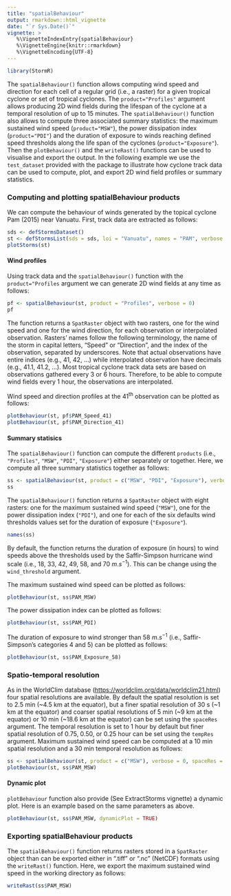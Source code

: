 ```yaml
---
title: "spatialBehaviour"
output: rmarkdown::html_vignette
date: "`r Sys.Date()`"
vignette: >
   %\VignetteIndexEntry{spatialBehaviour}
   %\VignetteEngine{knitr::rmarkdown}
   %\VignetteEncoding{UTF-8}
---
```


``` r
library(StormR)
```

The `spatialBehaviour()` function allows computing wind speed and direction for
each cell of a regular grid (i.e., a raster) for a given tropical cyclone or set
of tropical cyclones. The `product="Profiles"` argument allows producing 2D wind
fields during the lifespan of the cyclone at a temporal resolution of up to 15
minutes. The `spatialBehaviour()` function also allows to compute three
associated summary statistics: the maximum sustained wind speed
(`product="MSW"`), the power dissipation index (`product="PDI"`) and the
duration of exposure to winds reaching defined speed thresholds along the life
span of the cyclones (`product="Exposure"`). Then the `plotBehaviour()` and the
`writeRast()` functions can be used to visualise and export the output.
In the following example we use the `test_dataset` provided with the package to
illustrate how cyclone track data can be used to compute, plot, and export 2D
wind field profiles or summary statistics.

### Computing and plotting spatialBehaviour products

We can compute the behaviour of winds generated by the topical cyclone Pam
(2015) near Vanuatu. First, track data are extracted as follows:

```r
sds <- defStormsDataset()
st <- defStormsList(sds = sds, loi = "Vanuatu", names = "PAM", verbose = 0)
plotStorms(st)
```

#### Wind profiles

Using track data and the `spatialBehaviour()` function with the
`product="Profiles` argument we can generate 2D wind fields at any time as
follows:

```r
pf <- spatialBehaviour(st, product = "Profiles", verbose = 0)
pf
```

The function returns a `SpatRaster` object with two rasters, one for the wind
speed and one for the wind direction, for each observation or interpolated
observation. Rasters' names follow the following terminology, the name of the
storm in capital letters, "Speed" or "Direction", and the index of the
observation, separated by underscores. Note that actual observations have entire
indices (e.g., 41, 42, ...) while interpolated observation have decimals (e.g.,
41.1, 41.2, ...). Most tropical cyclone track data sets are based on
observations gathered every 3 or 6 hours. Therefore, to be able to compute wind
fields every 1 hour, the observations are interpolated.

Wind speed and direction profiles at the 41^th^ observation can be plotted as
follows:

```r
plotBehaviour(st, pf$PAM_Speed_41)
plotBehaviour(st, pf$PAM_Direction_41)
```

#### Summary statisics

The `spatialBehaviour()` function can compute the different `products` (i.e.,
`"Profiles"`, `"MSW"`, `"PDI"`, `"Exposure"`) either separately or together.
Here, we compute all three summary statistics together as follows:

```r
ss <- spatialBehaviour(st, product = c("MSW", "PDI", "Exposure"), verbose = 0)
ss
```

The `spatialBehaviour()` function returns a `SpatRaster` object with eight
rasters: one for the maximum sustained wind speed (`"MSW"`), one for the power
dissipation index (`"PDI"`), and one for each of the six defaults wind
thresholds values set for the duration of exposure (`"Exposure"`).

```r
names(ss)
```

By default, the function returns the duration of exposure (in hours) to wind
speeds above the thresholds used by the Saffir-Simpson hurricane wind scale
(i.e., 18, 33, 42, 49, 58, and 70 $m.s^{-1}$). This can be change using the
`wind_threshold` argument.

The maximum sustained wind speed can be plotted as follows:

```r
plotBehaviour(st, ss$PAM_MSW)
```

The power dissipation index can be plotted as follows:

```r
plotBehaviour(st, ss$PAM_PDI)
```

The duration of exposure to wind stronger than 58 $m.s^{-1}$ (i.e.,
Saffir-Simpson's categories 4 and 5) can be plotted as follows:

```r
plotBehaviour(st, ss$PAM_Exposure_58)
```

### Spatio-temporal resolution

As in the WorldClim database (<https://worldclim.org/data/worldclim21.html>)
four spatial resolutions are available. By default the spatial resolution is set
to 2.5 min (~4.5 km at the equator), but a finer spatial resolution of 30 s (~1
km at the equator) and coarser spatial resolutions of 5 min (~9 km at the
equator) or 10 min (~18.6 km at the equator) can be set using the `spaceRes`
argument. The temporal resolution is set to 1 hour by default but finer spatial
resolution of 0.75, 0.50, or 0.25 hour can be set using the `tempRes` argument.
Maximum sustained wind speed can be computed at a 10 min spatial resolution and
a 30 min temporal resolution as follows:

```r
ss <- spatialBehaviour(st, product = c("MSW"), verbose = 0, spaceRes = "10min", tempRes = 30)
plotBehaviour(st, ss$PAM_MSW)
```
#### Dynamic plot
`plotBehaviour` function also provide (See ExtractStorms vignette) a dynamic plot.
Here is an example based on the same parameters as above.
```r
plotBehaviour(st, ss$PAM_MSW, dynamicPlot = TRUE)
```



### Exporting spatialBehaviour products

The `spatialBehaviour()` function returns rasters stored in a `SpatRaster`
object than can be exported either in ".tiff" or ".nc" (NetCDF) formats using
the `writeRast()` function. Here, we export the maximum sustained wind speed in
the working directory as follows:

```r
writeRast(ss$PAM_MSW)
```



